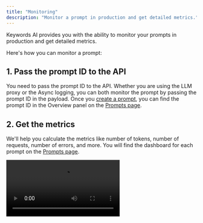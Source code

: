 ```yaml
---
title: "Monitoring"
description: "Monitor a prompt in production and get detailed metrics."
---
```


Keywords AI provides you with the ability to monitor your prompts in production and get detailed metrics.

Here's how you can monitor a prompt:

## 1. Pass the prompt ID to the API
You need to pass the prompt ID to the API. Whether you are using the LLM proxy or the Async logging, you can both monitor the prompt by passing the prompt ID in the payload. Once you [create a prompt](/features/prompt/create-a-prompt), you can find the prompt ID in the Overview panel on the [Prompts page](https://platform.keywordsai.co/platform/prompts).

## 2. Get the metrics
We'll help you calculate the metrics like number of tokens, number of requests, number of errors, and more. You will find the dashboard for each prompt on the [Prompts page](https://platform.keywordsai.co/platform/prompts).

<Frame>
<video   controls className="w-full aspect-video" src="https://keywordsai-static.s3.us-east-1.amazonaws.com/docs/prompt/prompt-monitor.mp4"></video>
</Frame>
